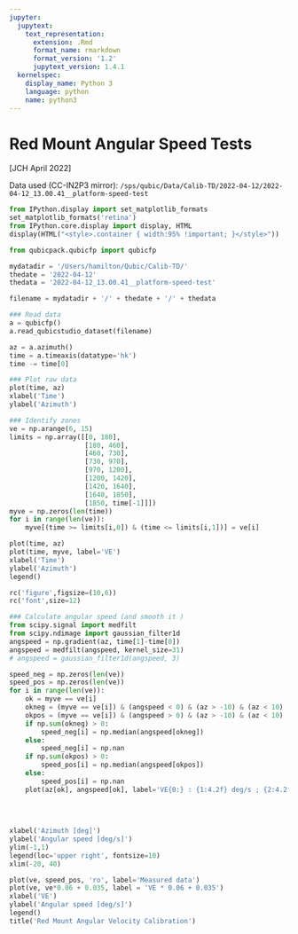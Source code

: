```yaml
---
jupyter:
  jupytext:
    text_representation:
      extension: .Rmd
      format_name: rmarkdown
      format_version: '1.2'
      jupytext_version: 1.4.1
  kernelspec:
    display_name: Python 3
    language: python
    name: python3
---
```


# Red Mount Angular Speed Tests
[JCH April 2022]

Data used (CC-IN2P3 mirror): `/sps/qubic/Data/Calib-TD/2022-04-12/2022-04-12_13.00.41__platform-speed-test`

```python
from IPython.display import set_matplotlib_formats
set_matplotlib_formats('retina')
from IPython.core.display import display, HTML
display(HTML("<style>.container { width:95% !important; }</style>"))

from qubicpack.qubicfp import qubicfp

```

```python
mydatadir = '/Users/hamilton/Qubic/Calib-TD/'
thedate = '2022-04-12'
thedata = '2022-04-12_13.00.41__platform-speed-test'

filename = mydatadir + '/' + thedate + '/' + thedata
```

```python
### Read data
a = qubicfp()
a.read_qubicstudio_dataset(filename)

az = a.azimuth()
time = a.timeaxis(datatype='hk')
time -= time[0]
```

```python
### Plot raw data
plot(time, az)
xlabel('Time')
ylabel('Azimuth')
```

```python
### Identify zones
ve = np.arange(6, 15)
limits = np.array([[0, 180],
                   [180, 460],
                   [460, 730],
                   [730, 970],
                   [970, 1200],
                   [1200, 1420],
                   [1420, 1640],
                   [1640, 1850],
                   [1850, time[-1]]])
myve = np.zeros(len(time))
for i in range(len(ve)):
    myve[(time >= limits[i,0]) & (time <= limits[i,1])] = ve[i]

plot(time, az)
plot(time, myve, label='VE')
xlabel('Time')
ylabel('Azimuth')
legend()
```

```python
rc('figure',figsize=(10,6))
rc('font',size=12)

### Calculate angular speed (and smooth it )
from scipy.signal import medfilt
from scipy.ndimage import gaussian_filter1d
angspeed = np.gradient(az, time[1]-time[0])
angspeed = medfilt(angspeed, kernel_size=31)
# angspeed = gaussian_filter1d(angspeed, 3)

speed_neg = np.zeros(len(ve))
speed_pos = np.zeros(len(ve))
for i in range(len(ve)):
    ok = myve == ve[i]
    okneg = (myve == ve[i]) & (angspeed < 0) & (az > -10) & (az < 10)
    okpos = (myve == ve[i]) & (angspeed > 0) & (az > -10) & (az < 10)
    if np.sum(okneg) > 0:
        speed_neg[i] = np.median(angspeed[okneg])
    else:
        speed_neg[i] = np.nan
    if np.sum(okpos) > 0:
        speed_pos[i] = np.median(angspeed[okpos])
    else:
        speed_pos[i] = np.nan
    plot(az[ok], angspeed[ok], label='VE{0:} : {1:4.2f} deg/s ; {2:4.2f} deg/s'.format(ve[i], speed_neg[i], speed_pos[i]))
        
    
    
    
xlabel('Azimuth [deg]')
ylabel('Angular speed [deg/s]')
ylim(-1,1)
legend(loc='upper right', fontsize=10)
xlim(-20, 40)
```

```python
plot(ve, speed_pos, 'ro', label='Measured data')
plot(ve, ve*0.06 + 0.035, label = 'VE * 0.06 + 0.035')
xlabel('VE')
ylabel('Angular speed [deg/s]')
legend()
title('Red Mount Angular Velocity Calibration')
```

```python

```
